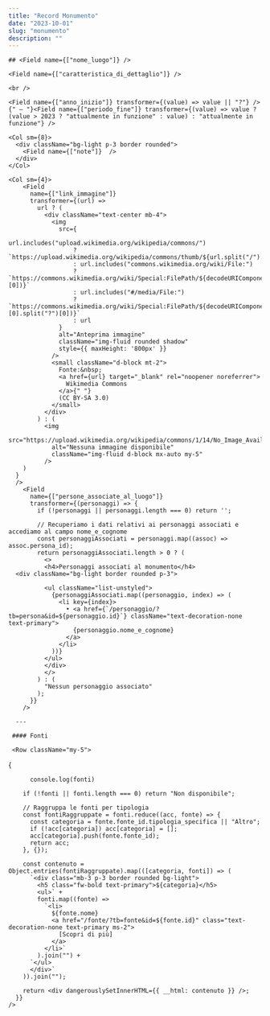 ```yaml
---
title: "Record Monumento"
date: "2023-10-01"
slug: "monumento"
description: ""
---
```



<Record>
  <div className="p-3 text-white bg-primary">

    ## <Field name={["nome_luogo"]} />

    <Field name={["caratteristica_di_dettaglio"]} />

    <br />

    <Field name={["anno_inizio"]} transformer={(value) => value || "?"} />{" — "}<Field name={["periodo_fine"]} transformer={(value) => value ? (value > 2023 ? "attualmente in funzione" : value) : "attualmente in funzione"} />
  </div>

  <Row className="my-5">
  
    <Col sm={8}>
      <div className="bg-light p-3 border rounded">
        <Field name={["note"]}  />
      </div>
    </Col>
      
    <Col sm={4}>
        <Field
          name={["link_immagine"]}
          transformer={(url) =>
            url ? (
              <div className="text-center mb-4">
                <img
                  src={
                    url.includes("upload.wikimedia.org/wikipedia/commons/")
                      ? `https://upload.wikimedia.org/wikipedia/commons/thumb/${url.split("/").at(-3)}/${url.split("/").at(-2)}/${url.split("/").at(-1)}/400px-${url.split("/").at(-1)}`
                      : url.includes("commons.wikimedia.org/wiki/File:")
                      ? `https://commons.wikimedia.org/wiki/Special:FilePath/${decodeURIComponent(url.split("File:").at(-1).split("?")[0])}`
                      : url.includes("#/media/File:")
                      ? `https://commons.wikimedia.org/wiki/Special:FilePath/${decodeURIComponent(url.split("#/media/File:").at(-1).split("/")[0].split("?")[0])}`
                      : url
                  }
                  alt="Anteprima immagine"
                  className="img-fluid rounded shadow"
                  style={{ maxHeight: '800px' }}
                />
                <small className="d-block mt-2">
                  Fonte:&nbsp;
                  <a href={url} target="_blank" rel="noopener noreferrer">
                    Wikimedia Commons
                  </a>{" "}
                  (CC BY-SA 3.0)
                </small>
              </div>
            ) : (
              <img
                src="https://upload.wikimedia.org/wikipedia/commons/1/14/No_Image_Available.jpg"
                alt="Nessuna immagine disponibile"
                className="img-fluid d-block mx-auto my-5"
              />
        )
      }
      />
        <Field 
          name={["persone_associate_al_luogo"]}
          transformer={(personaggi) => {
            if (!personaggi || personaggi.length === 0) return '';

            // Recuperiamo i dati relativi ai personaggi associati e accediamo al campo nome_e_cognome
            const personaggiAssociati = personaggi.map((assoc) => assoc.persona_id);
            return personaggiAssociati.length > 0 ? (
              <>
              <h4>Personaggi associati al monumento</h4>
      <div className="bg-light border rounded p-3">

              <ul className="list-unstyled">
                {personaggiAssociati.map((personaggio, index) => (
                  <li key={index}>
                    • <a href={`/personaggio/?tb=persona&id=${personaggio.id}`} className="text-decoration-none text-primary">
                      {personaggio.nome_e_cognome}
                    </a>
                  </li>
                ))}
              </ul>
              </div>
              </>
            ) : (
              "Nessun personaggio associato"
            );
          }}
        />
   </Col>
  </Row>
      
      ---

     #### Fonti

     <Row className="my-5">
  <Col sm={12}>
    <Field 
      name={["fonti"]}
      transformer={(fonti) => {

          console.log(fonti)

        if (!fonti || fonti.length === 0) return "Non disponibile";

        // Raggruppa le fonti per tipologia
        const fontiRaggruppate = fonti.reduce((acc, fonte) => {
          const categoria = fonte.fonte_id.tipologia_specifica || "Altro";
          if (!acc[categoria]) acc[categoria] = [];
          acc[categoria].push(fonte.fonte_id);
          return acc;
        }, {});

        const contenuto = Object.entries(fontiRaggruppate).map(([categoria, fonti]) => (
          `<div class="mb-3 p-3 border rounded bg-light">
            <h5 class="fw-bold text-primary">${categoria}</h5>
            <ul>` +
            fonti.map((fonte) => 
              `<li>
                ${fonte.nome} 
                <a href="/fonte/?tb=fonte&id=${fonte.id}" class="text-decoration-none text-primary ms-2">
                  [Scopri di più]
                </a>
              </li>`
            ).join("") +
          `</ul>
          </div>`
        )).join("");

        return <div dangerouslySetInnerHTML={{ __html: contenuto }} />;
      }}
    />
  </Col>
</Row>
</Record>
